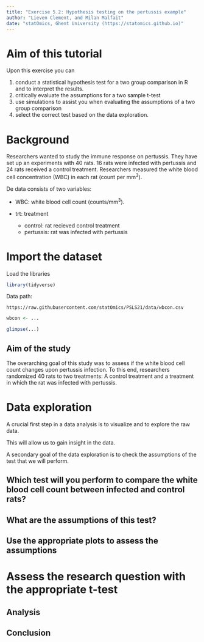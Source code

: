 ```yaml
---
title: "Exercise 5.2: Hypothesis testing on the pertussis example"
author: "Lieven Clement, and Milan Malfait"
date: "statOmics, Ghent University (https://statomics.github.io)"
---
```


# Aim of this tutorial

Upon this exercise you can


1. conduct a statistical hypothesis test for a two group comparison in R and to interpret the results.
2. critically evaluate the assumptions for a two sample t-test
3. use simulations to assist you when evaluating the assumptions of a two group comparison
4. select the correct test based on the data exploration.

# Background

Researchers wanted to study the immune response on pertussis.
They have set up an experiments with 40 rats.
16 rats were infected with pertussis and 24 rats received a control treatment.
Researchers measured the white blood cell concentration (WBC) in each rat (count per mm$^3$).

De data consists of two variables:

- WBC: white blood cell count (counts/mm$^3$).
- trt: treatment

    - control: rat recieved control treatment
    - pertussis: rat was infected with pertussis


# Import the dataset

Load the libraries

```r
library(tidyverse)
```

Data path:

  `https://raw.githubusercontent.com/statOmics/PSLS21/data/wbcon.csv`


```r
wbcon <- ...
```

```r
glimpse(...)
```

## Aim of the study

The overarching goal of this study was to assess if the white blood cell count changes upon pertussis infection. To this end, researchers randomized 40 rats
to two treatments: A control treatment and a treatment in which the rat was infected with pertussis.

# Data exploration

A crucial first step in a data analysis is to visualize and to explore the raw data.

This will allow us to gain insight in the data.

A secondary goal of the data exploration is to check the assumptions of the test that we will perform.

## Which test will you perform to compare the white blood cell count between infected and control rats?

## What are the assumptions of this test?


## Use the appropriate plots to assess the assumptions

# Assess the research question with the appropriate t-test

## Analysis

## Conclusion
